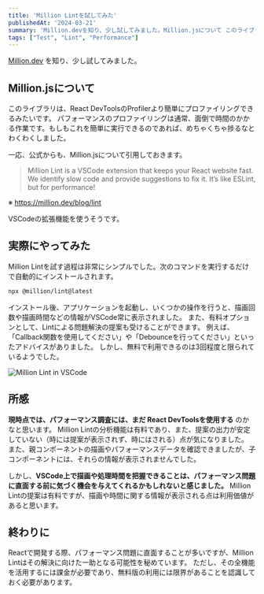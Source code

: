 ```yaml
---
title: 'Million Lintを試してみた'
publishedAt: '2024-03-21'
summary: 'Million.devを知り、少し試してみました。Million.jsについて このライブラリは、React DevToolsのProfilerより簡単にプロファイリングできるみたいです。 パフォーマンスのプロファイリングは通常、面倒で時間のかかる作業です。もしもこれを簡単に実行できるのであれば、めちゃくちゃ捗るなとわくわくしました。'
tags: ["Test", "Lint", "Performance"]
---
```


[Million.dev](https://million.dev/) を知り、少し試してみました。

## Million.jsについて

このライブラリは、React DevToolsのProfilerより簡単にプロファイリングできるみたいです。
パフォーマンスのプロファイリングは通常、面倒で時間のかかる作業です。もしもこれを簡単に実行できるのであれば、めちゃくちゃ捗るなとわくわくしました。

一応、公式からも、Million.jsについて引用しておきます。

> Million Lint is a VSCode extension that keeps your React website fast. 
We identify slow code and provide suggestions to fix it. It’s like ESLint, but for performance!

※ https://million.dev/blog/lint

VSCodeの拡張機能を使うそうです。

## 実際にやってみた

Million Lintを試す過程は非常にシンプルでした。次のコマンドを実行するだけで自動的にインストールされます。

```bash
npx @million/lint@latest
```

インストール後、アプリケーションを起動し、いくつかの操作を行うと、描画回数や描画時間などの情報がVSCode常に表示されました。
また、有料オプションとして、Lintによる問題解決の提案も受けることができます。
例えば、「Callback関数を使用してください」や「Debounceを行ってください」といったアドバイスがありました。
しかし、無料で利用できるのは3回程度と限られているようでした。

<Image
  src="http://res.cloudinary.com/silverbirder/image/upload/v1711022284/jtukcrtmxeo4fxgl9pd8.png"
  width={1024}
  height={976}
  alt="Million Lint in VSCode"
/>

## 所感

**現時点では、パフォーマンス調査には、まだ React DevToolsを使用する** のかなと思います。
Million Lintの分析機能は有料であり、また、提案の出力が安定していない（時には提案が表示されず、時にはされる）点が気になりました。
また、親コンポーネントの描画やパフォーマンスデータを確認できましたが、子コンポーネントには、それらの情報が表示されませんでした。

しかし、**VSCode上で描画や処理時間を把握できることは、パフォーマンス問題に直面する前に気づく機会を与えてくれるかもしれないと感じました。**
Million Lintの提案は有料ですが、描画や時間に関する情報が表示される点は利用価値があると思います。

## 終わりに

Reactで開発する際、パフォーマンス問題に直面することが多いですが、Million Lintはその解決に向けた一助となる可能性を秘めています。
ただし、その全機能を活用するには課金が必要であり、無料版の利用には限界があることを認識しておく必要があります。

